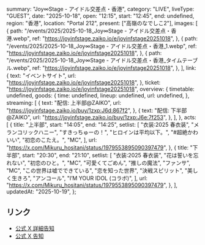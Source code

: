   summary: "Joy∞Stage - アイドル交差点・香港",
  category: "LIVE",
  liveType: "GUEST",
  date: "2025-10-18",
  open: "12:15",
  start: "12:45",
  end: undefined,
  region: "香港",
  location: "Portal 212",
  present: ["高嶺のなでしこ2"],
  images: [
    {
      path: "/events/2025/2025-10-18_Joy∞Stage - アイドル交差点・香港.webp",
      ref: "https://joyinfstage.zaiko.io/e/joyinfstage20251018",
    },
    {
      path: "/events/2025/2025-10-18_Joy∞Stage - アイドル交差点・香港_1.webp",
      ref: "https://joyinfstage.zaiko.io/e/joyinfstage20251018",
    },
    {
      path: "/events/2025/2025-10-18_Joy∞Stage - アイドル交差点・香港_タイムテーブル.webp",
      ref: "https://joyinfstage.zaiko.io/e/joyinfstage20251018",
    },
  ],
  link: {
    text: "イベントサイト",
    url: "https://joyinfstage.zaiko.io/e/joyinfstage20251018",
  },
  ticket: "https://joyinfstage.zaiko.io/e/joyinfstage20251018",
  overview: {
    timetable: undefined,
    goods: {
      time: undefined,
      lineup: undefined,
      url: undefined,
    },
    streaming: [
      {
        text: "配信: 上半部@ZAIKO",
        url: "https://joyinfstage.zaiko.io/buy/1zxp:J6d:867f2",
      },
      {
        text: "配信: 下半部@ZAIKO",
        url: "https://joyinfstage.zaiko.io/buy/1zxp:J6e:7f253",
      },
    ],
  },
  acts: [
    {
      title: "上半部",
      start: "14:05",
      end: "14:25",
      setlist: [
        "衣装:2025 春衣装",
        "メランコリックハニー",
        "すきっちゅーの！",
        "ヒロインは平均以下。",
        "#超絶かわいい",
        "初恋のこたえ。",
        "MC",
      ],
      url: "https://x.com/Mikuru_hositani/status/1979553895090397479",
    },
    {
      title: "下半部",
      start: "20:30",
      end: "21:10",
      setlist: [
        "衣装:2025 春衣装",
        "花は誓いを忘れない",
        "初恋のひと。",
        "MC",
        "可愛くてごめん",
        "推しの魔法",
        "ファンサ",
        "MC",
        "この世界は嘘でできている",
        "恋を知った世界",
        "決戦スピリット",
        "美しく生きろ",
        "アンコール",
        "I’M YOUR IDOL (コラボ)",
      ],
      url: "https://x.com/Mikuru_hositani/status/1979553895090397479",
    },
  ],
  updatedAt: "2025-10-19",
};

## リンク

- [公式 X 詳細告知](https://x.com/takanenofficial/status/1978400455710646458)
- [公式 X 告知](https://x.com/takanenofficial/status/1971515088017543334)
